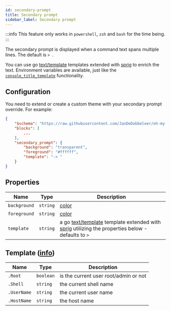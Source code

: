 ```yaml
---
id: secondary-prompt
title: Secondary prompt
sidebar_label: Secondary prompt
---
```


:::info
This feature only works in `powershell`, `zsh` and `bash` for the time being.
:::

The secondary prompt is displayed when a command text spans multiple lines. The default is `> `.

You can use go [text/template][go-text-template] templates extended with [sprig][sprig] to enrich the text.
Environment variables are available, just like the [`console_title_template`][console-title] functionality.

## Configuration

You need to extend or create a custom theme with your secondary prompt override. For example:

```json
{
    "$schema": "https://raw.githubusercontent.com/JanDeDobbeleer/oh-my-posh/main/themes/schema.json",
    "blocks": [
        ...
    ],
    "secondary_prompt": {
        "background": "transparent",
        "foreground": "#ffffff",
        "template": "-> "
    }
}
```

## Properties

| Name         | Type     | Description                                                                                                                    |
| ------------ | -------- | ------------------------------------------------------------------------------------------------------------------------------ |
| `background` | `string` | [color][colors]                                                                                                                |
| `foreground` | `string` | [color][colors]                                                                                                                |
| `template`   | `string` | a go [text/template][go-text-template] template extended with [sprig][sprig] utilizing the properties below - defaults to `> ` |

## Template ([info][templates])

| Name        | Type      | Description                           |
| ----------- | --------- | ------------------------------------- |
| `.Root`     | `boolean` | is the current user root/admin or not |
| `.Shell`    | `string`  | the current shell name                |
| `.UserName` | `string`  | the current user name                 |
| `.HostName` | `string`  | the host name                         |

[go-text-template]: https://golang.org/pkg/text/template/
[sprig]: https://masterminds.github.io/sprig/
[console-title]: /docs/configuration/title#console-title-template
[templates]: /docs/configuration/templates
[colors]: /docs/configuration/colors
